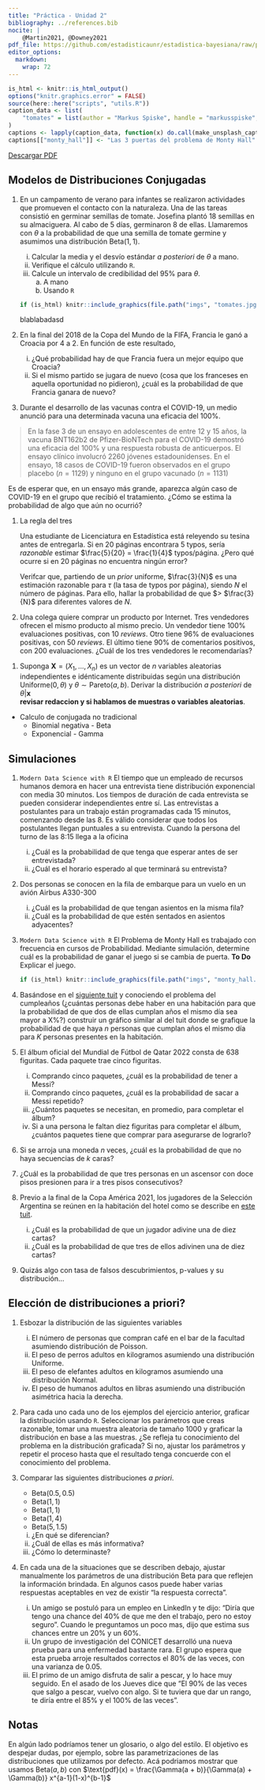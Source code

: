 ```yaml
---
title: "Práctica - Unidad 2"
bibliography: ../references.bib
nocite: |
    @Martin2021, @Downey2021
pdf_file: https://github.com/estadisticaunr/estadistica-bayesiana/raw/pdf/practica/practica_02.pdf
editor_options: 
  markdown: 
    wrap: 72
---
```


```r
is_html <- knitr::is_html_output()
options("knitr.graphics.error" = FALSE)
source(here::here("scripts", "utils.R"))
caption_data <- list(
    "tomates" = list(author = "Markus Spiske", handle = "markusspiske", code = "vrbZVyX2k4I")
)
captions <- lapply(caption_data, function(x) do.call(make_unsplash_caption, x))
captions[["monty_hall"]] <- "Las 3 puertas del problema de Monty Hall"
```

::: {.content-visible when-format="html"}
[Descargar PDF](%7B%7B%3C%20meta%20pdf_file%20%3E%7D%7D)
:::

## Modelos de Distribuciones Conjugadas

1.  En un campamento de verano para infantes se realizaron actividades
    que promueven el contacto con la naturaleza. Una de las tareas
    consistió en germinar semillas de tomate. Josefina plantó 18
    semillas en su almaciguera. Al cabo de 5 días, germinaron 8 de
    ellas. Llamaremos con $\theta$ a la probabilidad de que una semilla
    de tomate germine y asumimos una distribución $\text{Beta}(1, 1)$.

    i.  Calcular la media y el desvío estándar *a posteriori* de
        $\theta$ a mano.
    ii. Verifique el cálculo utilizando `R`.
    iii. Calcule un intervalo de credibilidad del 95% para $\theta$.
         a.  A mano
         b.  Usando `R`

    ```r
    if (is_html) knitr::include_graphics(file.path("imgs", "tomates.jpg"))
    ```

    blablabadasd

2.  En la final del 2018 de la Copa del Mundo de la FIFA, Francia le
    ganó a Croacia por 4 a 2. En función de este resultado,

    i.  ¿Qué probabilidad hay de que Francia fuera un mejor equipo que
        Croacia?
    ii. Si el mismo partido se jugara de nuevo (cosa que los franceses
        en aquella oportunidad no pidieron), ¿cuál es la probabilidad de
        que Francia ganara de nuevo?
        <!-- http://allendowney.github.io/ThinkBayes2/chap08.html -->

3.  Durante el desarrollo de las vacunas contra el COVID-19, un medio
    anunció para una determinada vacuna una eficacia del 100%.

> En la fase 3 de un ensayo en adolescentes de entre 12 y 15 años, la
> vacuna BNT162b2 de Pfizer-BioNTech para el COVID-19 demostró una
> eficacia del 100% y una respuesta robusta de anticuerpos. El ensayo
> clínico involucró 2260 jóvenes estadounidenses. En el ensayo, 18 casos
> de COVID-19 fueron observados en el grupo placebo ($n=1129$) y ninguno
> en el grupo vacunado ($n=1131$)

Es de esperar que, en un ensayo más grande, aparezca algún caso de
COVID-19 en el grupo que recibió el tratamiento. ¿Cómo se estima la
probabilidad de algo que aún no ocurrió?
<!-- http://allendowney.github.io/ThinkBayes2/vaccine2.html -->

1.  La regla del tres

    Una estudiante de Licenciatura en Estadística está releyendo su
    tesina antes de entregarla. Si en 20 páginas encontrara 5 typos,
    sería *razonable* estimar $\frac{5}{20} = \frac{1}{4}$ typos/página.
    ¿Pero qué ocurre si en 20 páginas no encuentra ningún error?
    
    Verifcar que, partiendo de un _prior_ uniforme, $\frac{3}{N}$ es una estimación razonable para
    $\tau$ (la tasa de typos por página), siendo $N$ el número de páginas.
    Para ello, hallar la probabilidad de que $\tau > $\frac{3}{N}$ para diferentes valores de $N$. 
<!-- https://www.johndcook.com/blog/2010/03/30/statistical-rule-of-three/ -->

2.  Una colega quiere comprar un producto por Internet. Tres vendedores
    ofrecen el mismo producto al mismo precio. Un vendedor tiene 100%
    evaluaciones positivas, con 10 *reviews*. Otro tiene 96% de
    evaluaciones positivas, con 50 *reviews*. El último tiene 90% de
    comentarios positivos, con 200 evaluaciones. ¿Cuál de los tres
    vendedores le recomendarías?
<!-- http://allendowney.github.io/ThinkBayes2/chap18html -->

<!-- An Introduction to Bayesian Inference, Methods and Computation (Nick Heard) -->

1.  Suponga $\mathbf{X} = (X_1,..., X_n)$ es un vector de $n$ variables
    aleatorias independientes e idénticamente distribuidas según una
    distribución $\text{Uniforme}(0, \theta)$ y
    $\theta \sim \text{Pareto}(a, b)$. Derivar la distribución *a
    posteriori* de $\theta | \mathbf{x}$\
    **revisar redaccion y si hablamos de muestras o variables
    aleatorias**.

-   Calculo de conjugada no tradicional
    -   Binomial negativa - Beta
    -   Exponencial - Gamma

## Simulaciones

1.  `Modern Data Science with R` El tiempo que un empleado de recursos
    humanos demora en hacer una entrevista tiene distribución
    exponencial con media 30 minutos. Los tiempos de duración de cada
    entrevista se pueden considerar independientes entre sí. Las
    entrevistas a postulantes para un trabajo están programadas cada 15
    minutos, comenzando desde las 8. Es válido considerar que todos los
    postulantes llegan puntuales a su entrevista. Cuando la persona del
    turno de las 8:15 llega a la oficina

    i.  ¿Cuál es la probabilidad de que tenga que esperar antes de ser
        entrevistada?
    ii. ¿Cuál es el horario esperado al que terminará su entrevista?

    <!-- @Johnson2021 -->

2.  Dos personas se conocen en la fila de embarque para un vuelo en un
    avión Airbus A330-300

    i.  ¿Cuál es la probabilidad de que tengan asientos en la misma
        fila?
    ii. ¿Cuál es la probabilidad de que estén sentados en asientos
        adyacentes?

3.  `Modern Data Science with R` El Problema de Monty Hall es trabajado
    con frecuencia en cursos de Probabilidad. Mediante simulación,
    determine cuál es la probabilidad de ganar el juego si se cambia de
    puerta. **To Do** Explicar el juego.

    ```r
    if (is_html) knitr::include_graphics(file.path("imgs", "monty_hall.png"))
    ```

4.  Basándose en el [siguiente
    tuit](https://twitter.com/Kit_Yates_Maths/status/1542767039814713346)
    y conociendo el problema del cumpleaños (¿cuántas personas debe
    haber en una habitación para que la probabilidad de que dos de ellas
    cumplan años el mismo día sea mayor a X%?) construir un gráfico
    similar al del tuit donde se grafique la probabilidad de que haya
    $n$ personas que cumplan años el mismo día para $K$ personas
    presentes en la habitación.

5.  El álbum oficial del Mundial de Fútbol de Qatar 2022 consta de 638
    figuritas. Cada paquete trae cinco figuritas.

    i.  Comprando cinco paquetes, ¿cuál es la probabilidad de tener a
        Messi?
    ii. Comprando cinco paquetes, ¿cuál es la probabilidad de sacar a
        Messi repetido?
    iii. ¿Cuántos paquetes se necesitan, en promedio, para completar el
         álbum?
    iv. Si a una persona le faltan diez figuritas para completar el
        álbum, ¿cuántos paquetes tiene que comprar para asegurarse de
        lograrlo?

6.  Si se arroja una moneda $n$ veces, ¿cuál es la probabilidad de que
    no haya secuencias de $k$ caras?

7.  ¿Cuál es la probabilidad de que tres personas en un ascensor con
    doce pisos presionen para ir a tres pisos consecutivos?

8.  Previo a la final de la Copa América 2021, los jugadores de la
    Selección Argentina se reúnen en la habitación del hotel como se
    describe en [este
    tuit](https://twitter.com/PlanetaDeCABJ/status/1587925636869300224).

    i.  ¿Cuál es la probabilidad de que un jugador adivine una de diez
        cartas?
    ii. ¿Cuál es la probabilidad de que tres de ellos adivinen una de
        diez cartas?

9.  Quizás algo con tasa de falsos descubrimientos, p-values y su
    distribución...

## Elección de distribuciones a priori?

1.  Esbozar la distribución de las siguientes variables

    i.  El número de personas que compran café en el bar de la facultad
        asumiendo distribución de Poisson.
    ii. El peso de perros adultos en kilogramos asumiendo una
        distribución Uniforme.
    iii. El peso de elefantes adultos en kilogramos asumiendo una
         distribución Normal.
    iv. El peso de humanos adultos en libras asumiendo una distribución
        asimétrica hacia la derecha.

2.  Para cada uno cada uno de los ejemplos del ejercicio anterior,
    graficar la distribución usando `R`. Seleccionar los parámetros que
    creas razonable, tomar una muestra aleatoria de tamaño 1000 y
    graficar la distribución en base a las muestras. ¿Se refleja tu
    conocimiento del problema en la distribución graficada? Si no,
    ajustar los parámetros y repetir el proceso hasta que el resultado
    tenga concuerde con el conocimiento del problema.

3.  Comparar las siguientes distribuciones *a priori*.

    -   $\text{Beta}(0.5, 0.5)$
    -   $\text{Beta}(1, 1)$
    -   $\text{Beta}(1, 1)$
    -   $\text{Beta}(1, 4)$
    -   $\text{Beta}(5, 1.5)$

    i.  ¿En qué se diferencian?
    ii. ¿Cuál de ellas es más informativa?
    iii. ¿Cómo lo determinaste?

4.  En cada una de la situaciones que se describen debajo, ajustar
    manualmente los parámetros de una distribución $\text{Beta}$ para
    que reflejen la información brindada. En algunos casos puede haber
    varias respuestas aceptables en vez de existir "la respuesta
    correcta".

    i.  Un amigo se postuló para un empleo en LinkedIn y te dijo: "Diría
        que tengo una chance del 40% de que me den el trabajo, pero no
        estoy seguro". Cuando le preguntamos un poco mas, dijo que
        estima sus chances entre un 20% y un 60%.
    ii. Un grupo de investigación del CONICET desarrolló una nueva
        prueba para una enfermedad bastante rara. El grupo espera que
        esta prueba arroje resultados correctos el 80% de las veces, con
        una varianza de 0.05.
    iii. El primo de un amigo disfruta de salir a pescar, y lo hace muy
         seguido. En el asado de los Jueves dice que "El 90% de las
         veces que salgo a pescar, vuelvo con algo. Si te tuviera que
         dar un rango, te diría entre el 85% y el 100% de las veces".

## Notas

En algún lado podríamos tener un glosario, o algo del estilo. El
objetivo es despejar dudas, por ejemplo, sobre las parametrizaciones de
las distribuciones que utilizamos por defecto. Acá podriamos mostrar que
usamos $\text{Beta}(a, b)$ con
$\text{pdf}(x) = \frac{\Gamma(a + b)}{\Gamma(a) + \Gamma(b)} x^{a-1}(1-x)^{b-1}$
